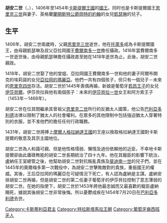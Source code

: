 {{noteTA
|1=zh-hk:伊莎貝拉; zh-tw:伊莎貝拉;zh-cn:伊莎贝尔;
|2=zh-hk:卡斯提亞; zh-tw:卡斯提爾;zh-cn:卡斯蒂利亚;
|3=zh-hk:阿拉貢; zh-tw:亞拉岡;zh-hans:阿拉贡
|4=zh-hans:费尔南多; zh-tw:斐迪南;
}}
{{Infobox royalty
| name        = 胡安二世
| image       = Burgos_-_Cartuja_de_Miraflores_-_Tumba_de_Juan_II_de_Castilla.jpg
| succession  = 卡斯提爾國王
| reign       = 1406年12月25日 — 1454年7月20日
| predecessor = [[恩里克三世_(卡斯提爾)|恩里克三世]]
| successor   = [[恩里克四世_(卡斯蒂利亞)|恩里克四世]]
| birth_date  = 6 March 1405
| birth_place = [[托罗_(萨莫拉省)|托羅]]
| death_date  = {{Death date and age|1454|07|20|1405|03|06|df=yes}}
| death_place = [[Valladolid|Valladolid]]
| house       = [[特拉斯塔馬拉王朝|特拉斯塔馬拉王朝]]
| father      = [[恩里克三世_(卡斯提爾)|恩里克三世]]
| mother      = [[蘭開斯特的凱瑟琳|蘭開斯特的凱瑟琳]]
| religion    = [[羅馬天主教|羅馬天主教]]
}}

'''胡安二世'''（{{lang-es|'''Juan II de Castilla'''}}，{{bd|1405年|3月6日|1454年|7月20日|catIdx=J}}），1406年至1454年[[卡斯蒂利亚王国|卡斯提爾王國]]的[[卡斯蒂利亚君主列表|國王]]。同时也是卡斯提爾國王[[恩里克三世_(卡斯提爾)|恩里克三世]]與妻子、英格蘭[[蘭開斯特公爵|蘭開斯特公爵]][[岡特的約翰|岡特的約翰]]的女兒[[蘭開斯特的凱瑟琳|凱瑟琳]]的兒子。

== 生平 ==
1406年，胡安二世兩歲時，父親[[恩里克三世_(卡斯提爾)|恩里克三世]]逝世，他在[[托萊多_(西班牙)|托萊多]]成為卡斯提爾國王，由母親凱瑟琳及叔父亞拉岡國王[[費爾南多一世_(亞拉岡)|費爾南多一世]]擔任攝政。1416年當費爾南多一世逝世後，由母親凱瑟琳擔任攝政直至她在1418年逝世為止。此後，胡安二世親政。

1418年，胡安二世娶了他的堂姐、亞拉岡國王費爾南多一世和他的妻子阿爾布開克的埃莉諾的女兒[[亞拉岡的瑪麗亞_(1403-1445)|亞拉岡的瑪麗亞]]。他們一共有四個孩子，但只有一個兒子－未來的[[恩里克四世_(卡斯蒂利亞)|恩里克四世]]存活。胡安二世於1445年喪偶再婚，新娘是葡萄牙[[若昂_(葡萄牙王室統帥)|若昂王子]]的女兒[[葡萄牙的伊莎貝爾_(卡斯提爾王后)|伊莎貝爾]]。伊莎貝拉與他有兩個孩子：未來的[[伊莎貝拉一世_(卡斯提爾)|伊莎貝拉一世]]女王和阿方索王子（1453年－1468年）。

胡安二世在位其間繼承其曾祖父[[恩里克二世_(卡斯提爾)|恩里克二世]]所行的反猶太人國策，他公告[[巴利亞多利德|巴利亞多利德]]法律以限制了猶太人的社會權利。在眾多的其他限制中包括強迫猶太人穿著特別的衣服，並不准他們的擔任任何行政職務。

1431年，胡安二世將{{link-en|優素福四世|Yusuf IV, Sultan of Granada}}捧上[[摩爾人|摩爾人]][[格拉納達酋長國|格拉納達王國]]的王座以換取格拉納達王國對卡斯提爾的敬意及其宗主國地位。

胡安二世為人和藹可親、但是他性格懦弱、懶惰及過份依賴他的近臣，不幸地卡斯提爾卻由此庸碌無能的胡安二世長期統治了四十九年。他在其寵臣{{link-en|阿爾瓦羅·德·盧納|Álvaro de Luna}}的影響下統治，盧納任王室總管之後，他幫助胡安二世對抗叛亂貴族及[[斐迪南一世_(亞拉岡)|斐迪南一世]]的兒子們，並在1445年的奧爾梅多第一次戰役中，為胡安二世擊敗敵對的貴族，重振國王的權威。其後，王后亞拉岡的瑪麗亞在可疑情況下死亡，有人認為盧納是主謀。盧納安排胡安二世再婚，但是胡安二世的第二任妻子葡萄牙的伊莎貝拉控制了意志薄弱的胡安二世。在她的指使下，胡安二世於1453年將他最忠誠而又最喜歡的寵臣盧納賜死，據說其後胡安二世非常後悔。所以憂鬱成疾在1454年7月20日在[[巴利亞多利德|巴利亞多利德]]去世。

{{卡斯提亞君主}}
{{DEFAULTSORT: Juan}}
[[Category:卡斯蒂利亞君主|Category:卡斯蒂利亞君主]]
[[Category:特拉斯塔馬拉王朝|Category:特拉斯塔馬拉王朝]]
[[Category:葡萄牙裔西班牙人|Category:葡萄牙裔西班牙人]]
{{雷昂君主}}
{{Authority control}}
